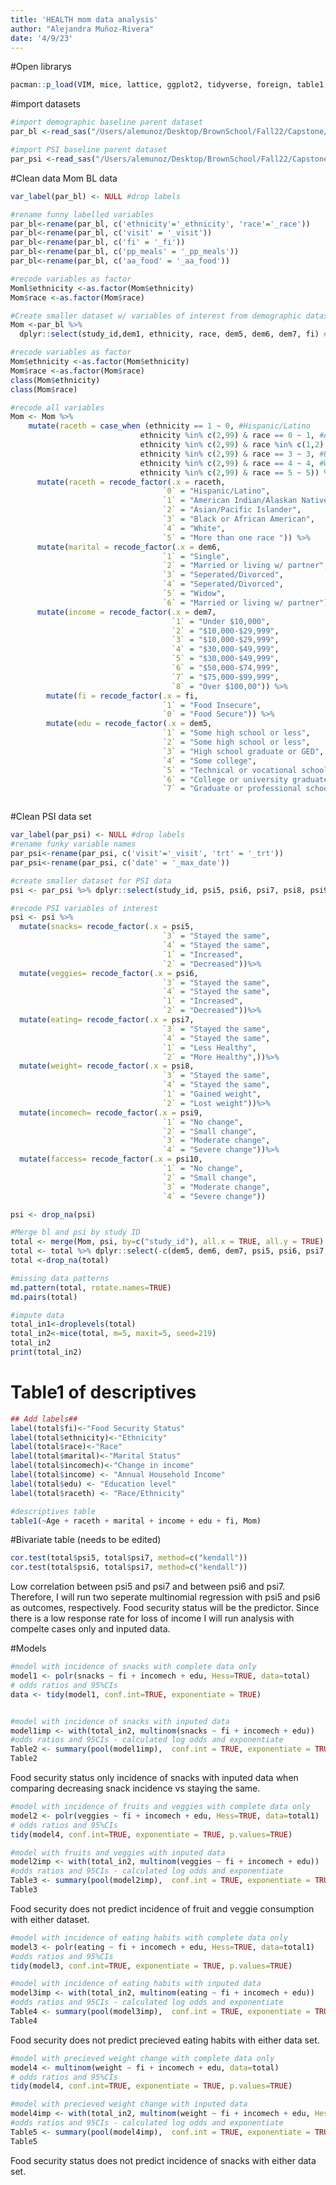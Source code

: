 ```yaml
---
title: 'HEALTH mom data analysis'
author: "Alejandra Muñoz-Rivera"
date: '4/9/23'
---
```

#Open librarys 
```r
pacman::p_load(VIM, mice, lattice, ggplot2, tidyverse, foreign, table1, haven, labelled, boot, tableone, readr, nnet, MASS, funModeling, brant, broom, finalfit, dplyr, knitr, kableExtra, gridExtra, boot, multcomp, lmtest, odds.n.ends, blorr, car, jtools, broom, openxlsx, brant)
```
 
#import datasets 
```r
#import demographic baseline parent dataset 
par_bl <-read_sas("/Users/alemunoz/Desktop/BrownSchool/Fall22/Capstone/Data/par_bl_12sep2022.sas7bdat")

#import PSI baseline parent dataset 
par_psi <-read_sas("/Users/alemunoz/Desktop/BrownSchool/Fall22/Capstone/Data/par_psi_12sep2022.sas7bdat")


```

#Clean data Mom BL data 

```r

var_label(par_bl) <- NULL #drop labels 

#rename funny labelled variables
par_bl<-rename(par_bl, c('ethnicity'='_ethnicity', 'race'='_race'))
par_bl<-rename(par_bl, c('visit' = '_visit'))
par_bl<-rename(par_bl, c('fi' = '_fi'))
par_bl<-rename(par_bl, c('pp_meals' = '_pp_meals'))
par_bl<-rename(par_bl, c('aa_food' = '_aa_food'))

#recode variables as factor 
Moml$ethnicity <-as.factor(Mom$ethnicity)
Mom$race <-as.factor(Mom$race)


```


```r
#Create smaller dataset w/ variables of interest from demographic dataset 
Mom <-par_bl %>% 
  dplyr::select(study_id,dem1, ethnicity, race, dem5, dem6, dem7, fi) #

#recode variables as factor 
Mom$ethnicity <-as.factor(Mom$ethnicity)
Mom$race <-as.factor(Mom$race)
class(Mom$ethnicity)
class(Mom$race)

#recode all variables 
Mom <- Mom %>%
    mutate(raceth = case_when (ethnicity == 1 ~ 0, #Hispanic/Latino
                             ethnicity %in% c(2,99) & race == 0 ~ 1, #American Indian/Alaskan Native
                             ethnicity %in% c(2,99) & race %in% c(1,2) ~ 2, #Asian/Pacific Islander
                             ethnicity %in% c(2,99) & race == 3 ~ 3, #Black or African American
                             ethnicity %in% c(2,99) & race == 4 ~ 4, #White
                             ethnicity %in% c(2,99) & race == 5 ~ 5)) %>% #More than one race 
      mutate(raceth = recode_factor(.x = raceth, 
                                  `0` = "Hispanic/Latino",
                                  `1` = "American Indian/Alaskan Native", 
                                  `2` = "Asian/Pacific Islander",
                                  `3` = "Black or African American",
                                  `4` = "White",
                                  `5` = "More than one race ")) %>%
      mutate(marital = recode_factor(.x = dem6, 
                                  `1` = "Single",
                                  `2` = "Married or living w/ partner", 
                                  `3` = "Seperated/Divorced",
                                  `4` = "Seperated/Divorced",
                                  `5` = "Widow",
                                  `6` = "Married or living w/ partner"))%>%
      mutate(income = recode_factor(.x = dem7, 
                                    `1` = "Under $10,000",
                                    `2` = "$10,000-$29,999",
                                    `3` = "$10,000-$29,999",
                                    `4` = "$30,000-$49,999",
                                    `5` = "$30,000-$49,999", 
                                    `6` = "$50,000-$74,999", 
                                    `7` = "$75,000-$99,999",
                                    `8` = "Over $100,00")) %>%
        mutate(fi = recode_factor(.x = fi, 
                                  `1` = "Food Insecure", 
                                  `0` = "Food Secure")) %>%
        mutate(edu = recode_factor(.x = dem5, 
                                  `1` = "Some high school or less", 
                                  `2` = "Some high school or less",
                                  `3` = "High school graduate or GED",
                                  `4` = "Some college",
                                  `5` = "Technical or vocational school",
                                  `6` = "College or university graduate", 
                                  `7` = "Graduate or professional school")) 



```

#Clean PSI data set 
```r
var_label(par_psi) <- NULL #drop labels 
#rename funky variable names 
par_psi<-rename(par_psi, c('visit'='_visit', 'trt' = '_trt')) 
par_psi<-rename(par_psi, c('date' = '_max_date'))

#create smaller dataset for PSI data
psi <- par_psi %>% dplyr::select(study_id, psi5, psi6, psi7, psi8, psi9, psi10, )

#recode PSI variables of interest
psi <- psi %>%
  mutate(snacks= recode_factor(.x = psi5, 
                                  `3` = "Stayed the same",
                                  `4` = "Stayed the same",   
                                  `1` = "Increased",
                                  `2` = "Decreased"))%>%
  mutate(veggies= recode_factor(.x = psi6, 
                                  `3` = "Stayed the same",
                                  `4` = "Stayed the same",
                                  `1` = "Increased",
                                  `2` = "Decreased"))%>%
  mutate(eating= recode_factor(.x = psi7, 
                                  `3` = "Stayed the same",
                                  `4` = "Stayed the same",
                                  `1` = "Less Healthy",
                                  `2` = "More Healthy",))%>%
  mutate(weight= recode_factor(.x = psi8, 
                                  `3` = "Stayed the same",
                                  `4` = "Stayed the same",
                                  `1` = "Gained weight",
                                  `2` = "Lost weight"))%>%
  mutate(incomech= recode_factor(.x = psi9, 
                                  `1` = "No change",
                                  `2` = "Small change",
                                  `3` = "Moderate change",
                                  `4` = "Severe change"))%>%
  mutate(faccess= recode_factor(.x = psi10, 
                                  `1` = "No change",
                                  `2` = "Small change",
                                  `3` = "Moderate change",
                                  `4` = "Severe change"))

psi <- drop_na(psi)

```

```r
#Merge bl and psi by study ID 
total <- merge(Mom, psi, by=c("study_id"), all.x = TRUE, all.y = TRUE)
total <- total %>% dplyr::select(-c(dem5, dem6, dem7, psi5, psi6, psi7, psi8, psi9, psi10, faccess, Age, ethnicity, race, raceth))
total <-drop_na(total)

#missing data patterns 
md.pattern(total, rotate.names=TRUE)
md.pairs(total)

#impute data 
total_in1<-droplevels(total)
total_in2<-mice(total, m=5, maxit=5, seed=219) 
total_in2
print(total_in2)
```


# Table1 of descriptives 
```r
## Add labels## 
label(total$fi)<-"Food Security Status"
label(total$ethnicity)<-"Ethnicity"
label(total$race)<-"Race"
label(total$marital)<-"Marital Status"
label(total$incomech)<-"Change in income"
label(total$income) <- "Annual Household Income"
label(total$edu) <- "Education level"
label(total$raceth) <- "Race/Ethnicity"

#descriptives table 
table1(~Age + raceth + marital + income + edu + fi, Mom)

```


#Bivariate table (needs to be edited)
```r
cor.test(total$psi5, total$psi7, method=c("kendall"))
cor.test(total$psi6, total$psi7, method=c("kendall"))
```
Low correlation between psi5 and psi7 and between psi6 and psi7. Therefore, I will run two seperate multinomial regression with psi5 and psi6 as outcomes, respectively. Food security status will be the predictor. Since there is a low response rate for loss of income I will run analysis with compelte cases only and inputed data. 

#Models 
```r
#model with incidence of snacks with complete data only
model1 <- polr(snacks ~ fi + incomech + edu, Hess=TRUE, data=total)
# odds ratios and 95%CIs
data <- tidy(model1, conf.int=TRUE, exponentiate = TRUE)


#model with incidence of snacks with inputed data
model1imp <- with(total_in2, multinom(snacks ~ fi + incomech + edu))
#odds ratios and 95CIs - calculated log odds and exponentiate 
Table2 <- summary(pool(model1imp),  conf.int = TRUE, exponentiate = TRUE)
Table2

```
Food security status only incidence of snacks with inputed data when comparing decreasing snack incidence vs staying the same. 


```r
#model with incidence of fruits and veggies with complete data only
model2 <- polr(veggies ~ fi + incomech + edu, Hess=TRUE, data=total1)
# odds ratios and 95%CIs
tidy(model4, conf.int=TRUE, exponentiate = TRUE, p.values=TRUE)

#model with fruits and veggies with inputed data
model2imp <- with(total_in2, multinom(veggies ~ fi + incomech + edu))
#odds ratios and 95CIs - calculated log odds and exponentiate 
Table3 <- summary(pool(model2imp),  conf.int = TRUE, exponentiate = TRUE)
Table3
```
Food security does not predict incidence of fruit and veggie consumption with either dataset. 

```r
#model with incidence of eating habits with complete data only
model3 <- polr(eating ~ fi + incomech + edu, Hess=TRUE, data=total1)
#odds ratios and 95%CIs
tidy(model3, conf.int=TRUE, exponentiate = TRUE, p.values=TRUE)

#model with incidence of eating habits with inputed data
model3imp <- with(total_in2, multinom(eating ~ fi + incomech + edu))
#odds ratios and 95CIs - calculated log odds and exponentiate 
Table4 <- summary(pool(model3imp),  conf.int = TRUE, exponentiate = TRUE)
Table4

```
Food security does not predict precieved eating habits with either data set. 


```r
#model with precieved weight change with complete data only
model4 <- multinom(weight ~ fi + incomech + edu, data=total)
# odds ratios and 95%CIs
tidy(model4, conf.int=TRUE, exponentiate = TRUE, p.values=TRUE)

#model with precieved weight change with inputed data
model4imp <- with(total_in2, multinom(weight ~ fi + incomech + edu, Hess=TRUE))
#odds ratios and 95CIs - calculated log odds and exponentiate 
Table5 <- summary(pool(model4imp),  conf.int = TRUE, exponentiate = TRUE)
Table5

```
Food security status does not predict incidence of snacks with either data set. 



